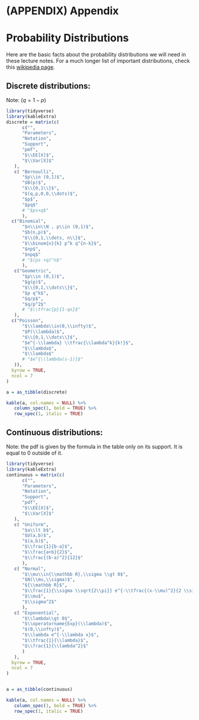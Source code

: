 # (APPENDIX) Appendix {-}

# Probability Distributions {#dist}

Here are the basic facts about the probability distributions we will need in these lecture notes. For a much longer list of important distributions, check  this [wikipedia page](https://en.wikipedia.org/wiki/List_of_probability_distributions). 


## Discrete distributions:

Note: $(q=1-p)$

```r
library(tidyverse)
library(kableExtra)
discrete = matrix(c(
      c("",
      "Parameters",
      "Notation",
      "Support",
      "pmf",
      "$\\EE[X]$",
      "$\\Var[X]$"
   ),
   c( "Bernoulli",
      "$p\\in (0,1)$", 
      "$B(p)$", 
      "$\\{0,1\\}$", 
      "$(q,p,0,0,\\dots)$", 
      "$p$", 
      "$pq$" 
      # "$ps+q$"
      ),
  c("Binomial",
      "$n\\in\\N , p\\in (0,1)$",
      "$b(n,p)$",
      "$\\{0,1,\\dots, n\\}$",
      "$\\binom{n}{k} p^k q^{n-k}$",
      "$np$",
      "$npq$"
      # "$(ps +q)^n$"
      ),
   c("Geometric",
      "$p\\in (0,1)$",
      "$g(p)$",
      "$\\{0,1,\\dots\\}$",
      "$p q^k$",
      "$q/p$",
      "$q/p^2$"
      # "$\\tfrac{p}{1-qs}$"
   ),
  c("Poisson",
      "$\\lambda\\in(0,\\infty)$",
      "$P(\\lambda)$",
      "$\\{0,1,\\dots\\}$",
      "$e^{-\\lambda} \\tfrac{\\lambda^k}{k!}$",
      "$\\lambda$",
      "$\\lambda$"
      # "$e^{\\lambda(s-1)}$"
   )),
  byrow = TRUE,
  ncol = 7
) 

a = as_tibble(discrete)

kable(a, col.names = NULL) %>% 
   column_spec(1, bold = TRUE) %>% 
   row_spec(1, italic = TRUE)

```

## Continuous distributions:
Note: the pdf is given by the formula in the table only on its support. It is equal to $0$ outside of it. 
```r
library(tidyverse)
library(kableExtra)
continuous = matrix(c(
      c("",
      "Parameters",
      "Notation",
      "Support",
      "pdf",
      "$\\EE[X]$",
      "$\\Var[X]$"
   ),
   c( "Uniform",
      "$a\\lt b$",
      "$U(a,b)$", 
      "$(a,b)$", 
      "$\\frac{1}{b-a}$",
      "$\\frac{a+b}{2}$", 
      "$\\frac{(b-a)^2}{12}$" 
      ),
   c( "Normal",
      "$\\mu\\in{\\mathbb R},\\sigma \\gt 0$", 
      "$N(\\mu,\\sigma)$", 
      "${\\mathbb R}$", 
      "$\\frac{1}{\\sigma \\sqrt{2\\pi}} e^{-\\tfrac{(x-\\mu)^2}{2 \\sigma^2}}$", 
      "$\\mu$", 
      "$\\sigma^2$" 
      ),
   c( "Exponential",
      "$\\lambda\\gt 0$",
      "$\\operatorname{Exp}(\\lambda)$", 
      "$(0,\\infty)$", 
      "$\\lambda e^{-\\lambda x}$",
      "$\\tfrac{1}{\\lambda}$", 
      "$\\frac{1}{\\lambda^2}$"
      )
   ),
  byrow = TRUE,
  ncol = 7
)


a = as_tibble(continuous)

kable(a, col.names = NULL) %>% 
   column_spec(1, bold = TRUE) %>% 
   row_spec(1, italic = TRUE)

```



<!-- \mypar{Discrete Random variables:} -->

<!--  \begin{description} -->
<!--  \item[pmf:] $p_X(x) = \PP[ X=x]$, for $x\in \sS_X$ (the support). -->
<!--  \item[expectation:] $\EE[X] = \sum_{x\in\sS_X} x\, p_X(x)$. -->
<!--  \item[variance:] $\Var[X] = \EE[ (X-\EE[X])^2] = \EE[X^2] - -->
<!--  \EE[X]^2$. -->
<!--  \item[expectation of a function:] if $\EE[g(X)]$ exists then -->
<!--    \[ \EE[ g(X)] = \tsum_{x\in \sS_X} g(x) p_X(x).\] -->
<!--  \item[expectation of a linear combination: ] \[ \EE[ \alpha X+\beta Y] = -->
<!--    \alpha \EE[X] + \beta \EE[Y].\] -->
<!--  \item[variance of a linear combination:] if $X,Y$ are independent, -->
<!--    \[ \Var[\alpha X+\beta Y] = \alpha^2 \Var[X] + \beta^2 \Var[Y].\] -->
<!--  \item[expectation of a product:] if $X,Y$ are independent and both -->
<!--    expectations $\EE[X]$ and $\EE[Y]$ exist: -->
<!--    \[ \EE[X Y] = \EE[X]\times \EE[Y].\] -->
<!--  \end{description} -->

<!--  \bigskip -->

<!-- \mypar{Random walks} -->
<!--  \begin{description} -->
<!--    \item[definition:] -->
<!--      $\seqk{\delta}$ are independent with\\ $\PP[ \delta_k = 1]=p$ and -->
<!--      $\PP[\delta_k=-1]=q:=1-p$, \\[1ex] -->
<!-- $X_0=0$,\  $X_n = \delta_1 + \delta_2 + \dots + \delta_n$, -->
<!--    \item[distribution:] $\PP[ X_n = k ] = -->
<!--      \binom{n}{\tf{n+k}{2}} p^{\tf{n+k}{2}} q^{\tf{n-k}{2}}$,\\ if $n$ and $k$ have -->
<!--      the same parity and $-n \leq k \leq n$. -->
<!--    \item[maximum:] $M_n = \max(X_0,X_1,\dots, X_n)$. If -->
<!--      $p=\tot$ then \\ -->
<!--      $\PP[ M_n = k] = \PP[ X_n=k] + \PP[ X_n = k+1]$. -->
<!--  \end{description} -->
<!-- \columnbreak -->
<!--    \mypar{Generating functions ($X$ must be $\Nz$-valued)} -->
<!--  \begin{description} -->
<!--    \item[definition:] $P_X(s) = \sum_{k=0}^{\infty} p_k s^k = \EE[ s^X]$. -->
<!--    \item[probabilities:] $p_k = \PP[X=k] = \oo{k!} P^{(k)}(0)$\\ (where -->
<!--      $P^{(k)}$ is the $k$-th derivative) -->
<!--    \item[moments:] -->
<!--      $\EE[X] = P_X'(1)$, \ $\EE[X(X-1)] = P_X''(1)$,\\[1ex] $\Var[X] = P_X''(1) -->
<!--      + P_X'(1) - (P'_X(1))^2$\\[1ex] -->
<!--      $\EE\left[ \prod_{k=0}^{n-1} (X-k)\right] = P_X^{(k)}(1)$. -->
<!--    \item[convolutions:] the convolution $r=p \ast q$ of $\seqkz{p}$ and $\seqkz{q}$ is -->
<!--      $r_n = \tsum_{k=0}^n p_k q_{n-k}, n\in\Nz$. -->
<!--    \item[sums of independent variables:] if $X$ and $Y$ are $\Nz$-valued and -->
<!--      independent, with pmfs $P_X$ and $P_Y$, and $Z=X+Y$, then -->
<!--      the pmf of $Z$ is the convolution of the pmfs of $X$ and $Y$ and -->
<!--      $P_Z(s) = P_X(s) P_Y(s)$. -->
<!--    \item[random sums:] If $\seq{\xi}$ are iid and independent of $N$, and -->
<!--      all are $\Nz$-valued then $P_Y(s) = P_N(P_{\xi_1}(s))$, where -->
<!--      $Y = \sum_{k=0}^N \xi_k$. Also $\EE[Y] = \EE[N] \times \EE[\xi_1]$. -->
<!--  \end{description} -->
<!--  \mypar{Advanced Random Walks} -->
<!--  \begin{description} -->
<!--    \item[Walambda's formulas:] Let $\seq{\xi}$ be an iid sequence. Then $\EE[ -->
<!--      \sum_{k=1}^T \xi_k] = \EE[T]\, \EE[\xi_1]$, when $\EE[T]<\infty$ and -->
<!--      $\EE[\xi_1]<\infty$ in the following two cases -->
<!--      I) $T$ is independent of $\seq{\xi}$, or -->
<!--      II) $T$ is a stopping time w.r.to $\seq{\xi}$. -->
<!--    \item[Distribution of $T_1$:] The generating function $P_{T_1}$ of $T_1$ (the -->
<!--       first hitting time of the level $1$ for the random walk with -->
<!--       $p=\PP[X_1=1]$) is -->
<!--       $P_{T_1}(s) = \oo{2 q s}(1 - \sqrt{1 - 4 p q s^2} )$ -->
<!--       and it satisfies the equation $P_{T_1}(s) = p s + q s P_{T_1}(s)^2$. -->
<!--  \end{description} -->
<!--  \end{multicols} -->
<!-- \pagebreak -->
<!-- \begin{multicols}{2} -->
<!-- \mypar{Branching processes} -->
<!--  \begin{description} -->
<!--    \item[Distribution of $Z_n$:] The generating function of $Z_n$ is -->
<!--      \[ P_{Z_n}(s) = P(P(\dots P(s))) \text{ ($n$ Ps), }\] -->
<!--      where $P$ is the generating function of -->
<!--      the offspring distribution. -->
<!--    \item[Moments of $Z_n$:] If $\mu = \EE[Z_1]$ and $\sigma^2 = -->
<!--      \Var[Z_1]$, then -->
<!--      \[ \EE[ Z_n ] = \mu^n \eand \Var[Z_n] = \sigma^2 -->
<!--      \mu^n(1+\mu+\dots+\mu^n) .\] -->
<!--    \item[Extinction:] The extinction probability $p_E$ is the smallest -->
<!--      solution of the extinction equation $x=P(x)$ in $[0,1]$. -->
<!--  \end{description} -->
<!-- \columnbreak -->

<!-- \vspace{5ex} -->

<!--  \mypar{Markov Chains} -->
<!--  \begin{description} -->
<!--    \item[Markov property:] $\seqz{X}$ is a Markov chain if -->
<!--      \begin{align*} -->
<!--        \PP[ X_{n+1} = i_{n+1}| , X_n = i_n, \dots, X_0=i_0]  = \\ , = -->
<!--         \PP[ X_{n+1} = i_{n+1} | X_n = i_n], -->
<!--      \end{align*} -->
<!--      for all (possible) $i_{n+1}, i_n,\dots, i_0$. -->
<!--    \item[Transition probabilities:] $p_{ij} = \PP[ X_{k+1} = j| X_k=i]$, -->
<!--      $p^{(n)}_{ij} = \PP[ X_{k+n}=j| X_k=i]$, -->
<!--      $P=(p_{ij})$ is the transition matrix. -->
<!--      \[ P^n = (p^{(n)}_{ij})\] -->
<!--      If is $a^{(n)}$ the (row) vector corresponding to the distribution of $X_n$, then -->
<!--      \[ a^{(n)} = a^{(0)} P^n .\] -->
<!--     \item[Recurrence and transience:] A state $i$ is recurrent if and only -->
<!--       if $\sum_{n\in\N} p^{(n)}_{ii} = \infty$. -->
<!--     \item[Canonical decomposition:] -->
<!--       \[ P = \pmat{ P_C , 0 \\ R , Q},\] -->
<!--       where recurrent states go before transient states. The fundamental -->
<!--       matrix $F$ is given by $F = (I-Q)^{-1}$. -->
<!--     \item[Absorption and reward:] $u_{ij} = (F R)_{ij}$, where $u_{ij}$ is -->
<!--       the probability that the first recurrent state we hit is $j$, given -->
<!--       that we start from the transient state $i$. -->

<!--       Also, $v_i = (F g)_i$, where $g$ is the -->
<!--       reward (column) vector and $v_i$ is the expected reward before -->
<!--       absorption, if we start from the transient state $i$. -->
<!--     \item[Stationary distributions:] The (row) vector $\pi$ is a -->
<!--       stationary distribution if $\pi = \pi P$. -->
<!--       If $X$ is finite and irreducible, a unique stationary distribution -->
<!--       $\pi$ exists and we have -->
<!--       \[ \nu_{ij} = \tf{\pi_j}{\pi_i} \eand m_i = \oo{\pi_i}\] -->
<!--       where $\nu_{ij}$ is the expected number of visits to $j$ between two -->
<!--       consecutive visits to $i$, and $m_i$ is the mean return time to $i$. -->
<!--     \item[Limiting distributions:] -->
<!--       $\pi$ is a limiting -->
<!--       distribution if $\pi_j = \lim_n p^{(n)}_{ij}$ for all $i,j$. Limiting -->
<!--       distributions exist for finite, irreducible and aperiodic chains. -->
<!--     \item[Ergodic theorem:] If $X$ is finite and irreducible and -->
<!--       $f:S\to\R$, we have -->
<!--       \[ \lim_{n\to\infty} \tf{f(X_1)+\dots+f(X_n)}{n} = \EE_{\pi}[f(X_1)] -->
<!--       = \sum_{i\in S} \pi_i f(i).\] -->
<!-- \end{description} -->
<!-- \end{multicols} -->
